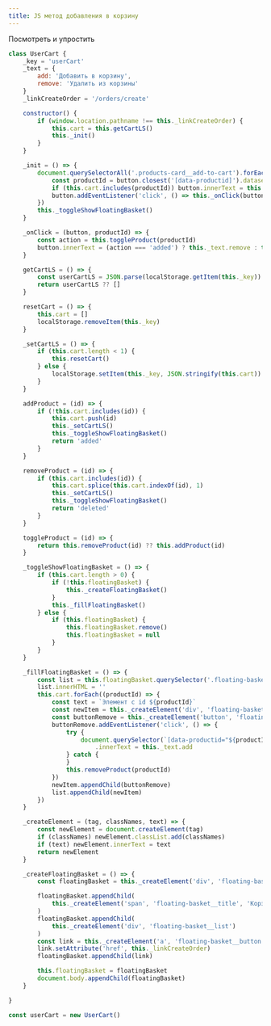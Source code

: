 ```yaml
---
title: JS метод добавления в корзину
---
```


Посмотреть и упростить

``` js
class UserCart {
    _key = 'userCart'
    _text = {
        add: 'Добавить в корзину',
        remove: 'Удалить из корзины'
    }
    _linkCreateOrder = '/orders/create'

    constructor() {
        if (window.location.pathname !== this._linkCreateOrder) {
            this.cart = this.getCartLS()
            this._init()
        }
    }

    _init = () => {
        document.querySelectorAll('.products-card__add-to-cart').forEach((button) => {
            const productId = button.closest('[data-productid]').dataset.productid
            if (this.cart.includes(productId)) button.innerText = this._text.remove
            button.addEventListener('click', () => this._onClick(button, productId))
        })
        this._toggleShowFloatingBasket()
    }

    _onClick = (button, productId) => {
        const action = this.toggleProduct(productId)
        button.innerText = (action === 'added') ? this._text.remove : this._text.add
    }

    getCartLS = () => {
        const userCartLS = JSON.parse(localStorage.getItem(this._key))
        return userCartLS ?? []
    }

    resetCart = () => {
        this.cart = []
        localStorage.removeItem(this._key)
    }

    _setCartLS = () => {
        if (this.cart.length < 1) {
            this.resetCart()
        } else {
            localStorage.setItem(this._key, JSON.stringify(this.cart))
        }
    }

    addProduct = (id) => {
        if (!this.cart.includes(id)) {
            this.cart.push(id)
            this._setCartLS()
            this._toggleShowFloatingBasket()
            return 'added'
        }
    }

    removeProduct = (id) => {
        if (this.cart.includes(id)) {
            this.cart.splice(this.cart.indexOf(id), 1)
            this._setCartLS()
            this._toggleShowFloatingBasket()
            return 'deleted'
        }
    }

    toggleProduct = (id) => {
        return this.removeProduct(id) ?? this.addProduct(id)
    }

    _toggleShowFloatingBasket = () => {
        if (this.cart.length > 0) {
            if (!this.floatingBasket) {
                this._createFloatingBasket()
            }
            this._fillFloatingBasket()
        } else {
            if (this.floatingBasket) {
                this.floatingBasket.remove()
                this.floatingBasket = null
            }
        }
    }

    _fillFloatingBasket = () => {
        const list = this.floatingBasket.querySelector('.floating-basket__list')
        list.innerHTML = ''
        this.cart.forEach((productId) => {
            const text = `Элемент с id ${productId}`
            const newItem = this._createElement('div', 'floating-basket__item', text)
            const buttonRemove = this._createElement('button', 'floating-basket__remove')
            buttonRemove.addEventListener('click', () => {
                try {
                    document.querySelector(`[data-productid="${productId}"] .products-card__add-to-cart`)
                        .innerText = this._text.add
                } catch {
                }
                this.removeProduct(productId)
            })
            newItem.appendChild(buttonRemove)
            list.appendChild(newItem)
        })
    }

    _createElement = (tag, classNames, text) => {
        const newElement = document.createElement(tag)
        if (classNames) newElement.classList.add(classNames)
        if (text) newElement.innerText = text
        return newElement
    }

    _createFloatingBasket = () => {
        const floatingBasket = this._createElement('div', 'floating-basket')

        floatingBasket.appendChild(
            this._createElement('span', 'floating-basket__title', 'Корзина')
        )
        floatingBasket.appendChild(
            this._createElement('div', 'floating-basket__list')
        )
        const link = this._createElement('a', 'floating-basket__button', 'Оформить')
        link.setAttribute('href', this._linkCreateOrder)
        floatingBasket.appendChild(link)

        this.floatingBasket = floatingBasket
        document.body.appendChild(floatingBasket)
    }

}

const userCart = new UserCart()

```